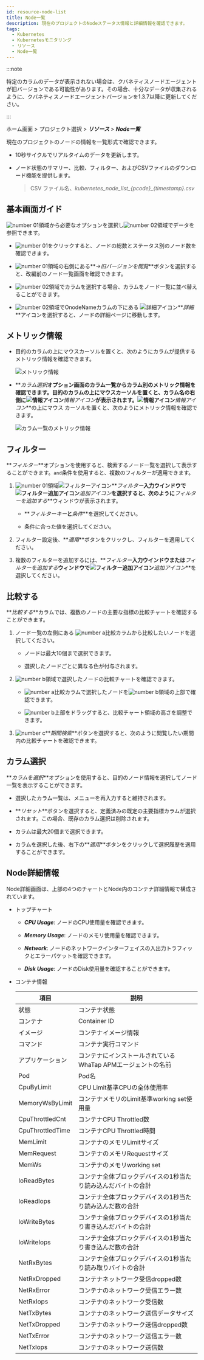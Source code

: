 ```yaml
---
id: resource-node-list
title: Node一覧
description: 現在のプロジェクトのNodeステータス情報と詳細情報を確認できます。
tags:
  - Kubernetes
  - Kubernetesモニタリング
  - リソース
  - Node一覧
---
```


:::note

特定のカラムのデータが表示されない場合は、クバネティスノードエージェントが旧バージョンである可能性があります。その場合、十分なデータが収集されるように、クバネティスノードエージェントバージョンを1.3.7以降に更新してください。 

:::

ホーム画面 > プロジェクト選択 > **_リソース_** > **_Node一覧_**

現在のプロジェクトのノードの情報を一覧形式で確認できます。

-   10秒サイクルでリアルタイムのデータを更新します。

-   ノード状態のサマリー、比較、フィルター、およびCSVファイルのダウンロード機能を提供します。
    > CSV ファイル名、_kubernetes_node_list\_{pcode}\_{timestamp}.csv_

## 基本画面ガイド

<ImgLang img='k8s-resource-node-list-m.png' desc='ノードリスト基本画面' />

![number 01](/img/number-01.png)領域から必要なオプションを選択し![number 02](/img/number-02.png)領域でデータを参照できます。 

-   ![number 01](/img/number-01.png)をクリックすると、ノードの総数とステータス別のノード数を確認できます。

-   ![number 01](/img/number-01.png)領域の右側にある**_→旧バージョンを閲覧_**ボタンを選択すると、改編前のノード一覧画面を確認できます。

-   ![number 02](/img/number-02.png)領域でカラムを選択する場合、カラムをノード一覧に並べ替えることができます。 

-   ![number 02](/img/number-02.png)領域でOnodeNameカラムの下にある ![詳細アイコン](/img/ic-pageview.svg)**_詳細_**アイコンを選択すると、ノードの詳細ページに移動します。

## メトリック情報

-   目的のカラムの上にマウスカーソルを置くと、次のようにカラムが提供するメトリック情報を確認できます。 

    ![メトリック情報](/img/k8s-resource-node-list-metric-info.png)

-   **_カラム選択_**オプション画面のカラム一覧からカラム別のメトリック情報を確認できます。目的のカラムの上にマウスカーソルを置くと、カラム名の右側に![情報アイコン](/img/ico-info.svg)**_情報アイコン_**が表示されます。![情報アイコン](/img/ico-info.svg)**_情報アイコン_**の上にマウス カーソルを置くと、次のようにメトリック情報を確認できます。 

    ![カラム一覧のメトリック情報](/img/k8s-resource-node-list-metric-info-cl.png)

## フィルター

**_フィルター_**オプションを使用すると、検索するノード一覧を選択して表示することができます。`and`条件を使用すると、複数のフィルターが適用できます。

1.  ![number 01](/img/number-01.png)領域![フィルターアイコン](/img/ico-filter.svg)**_フィルター_**入力ウインドウで![フィルター追加アイコン](/img/ico-add.svg)**_追加アイコン_**を選択すると、次のように**_フィルターを追加する_**ウィンドウが表示されます。

    <ImgLang img='k8s-resource-container-list-add-filter.png' desc='フィルター追加' />

    -   **_フィルターキー_**と**_条件_**を選択してください。

    -   条件に合った値を選択してください。

2.  フィルター設定後、**_適用_**ボタンをクリックし、フィルターを適用してください。

3.  複数のフィルターを追加するには、**_フィルター_**入力ウインドウまたは**_フィルターを追加する_**ウィンドウで![フィルター追加アイコン](/img/ico-add.svg)**_追加アイコン_**を選択してください。

## 比較する

**_比較する_**カラムでは、複数のノードの主要な指標の比較チャートを確認することができます。 

<ImgLang img='k8s-resource-node-list-compare.png' desc='比較する sc' />

1.  ノード一覧の左側にある ![number a](/img/char-a.svg)比較カラムから比較したいノードを選択してください。 

    -   ノードは最大10個まで選択できます。 

    -   選択したノードごとに異なる色が付与されます。

2.  ![number b](/img/char-b.svg)領域で選択したノードの比較チャートを確認できます。 

    -   ![number a](/img/char-a.svg)比較カラムで選択したノードを![number b](/img/char-b.svg)領域の上部で確認できます。

    -   ![number b](/img/char-b.svg)上部をドラッグすると、比較チャート領域の高さを調整できます。

3.  ![number c](/img/char-c.svg)**_期間検索_**ボタンを選択すると、次のように閲覧したい期間内の比較チャートを確認できます。

    <ImgLang img='k8s-resource-node-list-compare-time.png' desc='期間参照' />

## カラム選択

**_カラムを選択_**オプションを使用すると、目的のノード情報を選択してノード一覧を表示することができます。 

<ImgLang img='k8s-resource-node-list-cl.png' desc='フィルター追加' />

-   選択したカラム一覧は、メニューを再入力すると維持されます。

-   **_リセット_**ボタンを選択すると、定義済みの既定の主要指標カラムが選択されます。この場合、既存のカラム選択は削除されます。

-   カラムは最大20個まで選択できます。

-   カラムを選択した後、右下の**_適用_**ボタンをクリックして選択履歴を適用することができます。

## Node詳細情報

Node詳細画面は、上部の4つのチャートとNode内のコンテナ詳細情報で構成されています。

<ImgLang img='k8s-resource-node-detail.png' desc='Node詳細画面' />

-   トップチャート

    -   **_CPU Usage_**: ノードのCPU使用量を確認できます。

    -   **_Memory Usage_**: ノードのメモリ使用量を確認できます。

    -   **_Network_**: ノードのネットワークインターフェイスの入出力トラフィックとエラーパケットを確認できます。

    -   **_Disk Usage_**: ノードのDisk使用量を確認することができます。 

-   コンテナ情報

    | 項目                | 説明                                                |
    | ----------------- | ------------------------------------------------- |
    | 状態                | コンテナ状態                                            |
    | コンテナ              | Container ID                                      |
    | イメージ              | コンテナイメージ情報                                        |
    | コマンド              | コンテナ実行コマンド                                        |
    | アプリケーション          | コンテナにインストールされているWhaTap APMエージェントの名前               |
    | Pod               | Pod名                                              |
    | CpuByLimit        | CPU Limit基準CPUの全体使用率                              |
    | MemoryWsByLimit   | コンテナメモリのLimit基準working set使用量                     |
    | CpuThrottledCnt   | コンテナCPU Throttled数                                |
    | CpuThrottledTime  | コンテナCPU Throttled時間                               |
    | MemLimit          | コンテナのメモリLimitサイズ                                  |
    | MemRequest        | コンテナのメモリRequestサイズ                                |
    | MemWs             | コンテナのメモリworking set                               |
    | IoReadBytes       | コンテナ全体ブロックデバイスの1秒当たり読み込んだバイトの合計                   |
    | IoReadIops        | コンテナ全体ブロックデバイスの1秒当たり読み込んだ数の合計                     |
    | IoWriteBytes      | コンテナ全体ブロックデバイスの1秒当たり書き込んだバイトの合計                   |
    | IoWriteIops       | コンテナ全体ブロックデバイスの1秒当たり書き込んだ数の合計                     |
    | NetRxBytes        | コンテナ全体ブロックデバイスの1秒当たり読み取りバイトの合計                    |
    | NetRxDropped      | コンテナネットワーク受信dropped数                              |
    | NetRxError        | コンテナのネットワーク受信エラー数                                 |
    | NetRxIops         | コンテナのネットワーク受信数                                    |
    | NetTxBytes        | コンテナのネットワーク送信データサイズ                               |
    | NetTxDropped      | コンテナのネットワーク送信dropped数                             |
    | NetTxError        | コンテナのネットワーク送信エラー数                                 |
    | NetTxIops         | コンテナのネットワーク送信数                                    |
